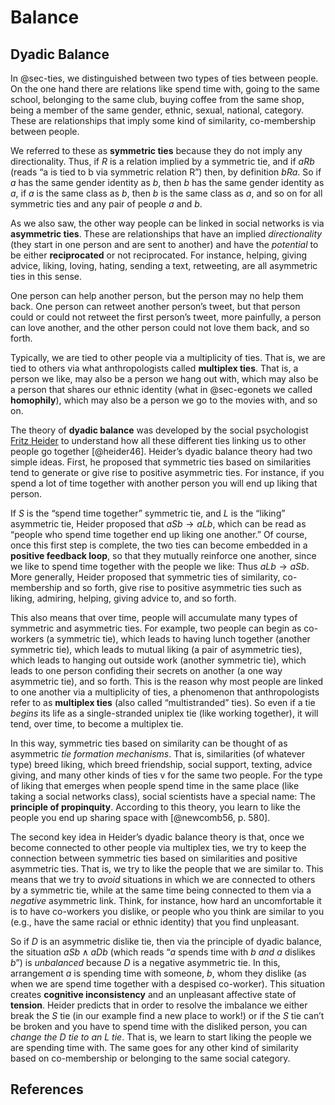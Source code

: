 # Balance {#sec-balance}

## Dyadic Balance

In @sec-ties, we distinguished between two types of ties between people. On the one hand there are relations like spend time with, going to the same school, belonging to the same club, buying coffee from the same shop, being a member of the same gender, ethnic, sexual, national, category. These are relationships that imply some kind of similarity, co-membership between people. 

We referred to these as **symmetric ties** because they do not imply any directionality. Thus, if $R$ is a relation implied by a symmetric tie, and if $aRb$ (reads "a is tied to b via symmetric relation R") then, by definition $bRa$. So if $a$ has the same gender identity as $b$, then $b$ has the same gender identity as $a$, if $a$ is the same class as $b$, then $b$ is the same class as $a$, and so on for all symmetric ties and any pair of people $a$ and $b$. 

As we also saw, the other way people can be linked in social networks is via **asymmetric ties**. These are relationships that have an implied *directionality* (they start in one person and are sent to another) and have the *potential* to be either **reciprocated** or not reciprocated. For instance, helping, giving advice, liking, loving, hating, sending a text, retweeting, are all asymmetric ties in this sense.

One person can help another person, but the person may no help them back. One person can retweet another person's tweet, but that person could or could not retweet the first person's tweet, more painfully, a person can love another, and the other person could not love them back, and so forth. 

Typically, we are tied to other people via a multiplicity of ties. That is, we are tied to others via what anthropologists called **multiplex ties**. That is, a person we like, may also be a person we hang out with, which may also be a person that shares our ethnic identity (what in @sec-egonets we called **homophily**), which may also be a person we go to the movies with, and so on. 

The theory of **dyadic balance** was developed by the social psychologist [Fritz Heider](https://en.wikipedia.org/wiki/Fritz_Heider) to understand how all these different ties linking us to other people go together [@heider46]. Heider's dyadic balance theory had two simple ideas. First, he proposed that symmetric ties based on similarities tend to generate or give rise to positive asymmetric ties. For instance, if you spend a lot of time together with another person you will end up liking that person. 

If $S$ is the "spend time together" symmetric tie, and $L$ is the "liking" asymmetric tie, Heider proposed that $aSb \rightarrow aLb$, which can be read as "people who spend time together end up liking one another." Of course, once this first step is complete, the two ties can become embedded in a **positive feedback loop**, so that they mutually reinforce one another, since we like to spend time together with the people we like: Thus $aLb \rightarrow aSb$. More generally, Heider proposed that symmetric ties of similarity, co-membership and so forth, give rise to positive asymmetric ties such as liking, admiring, helping, giving advice to, and so forth. 

This also means that over time, people will accumulate many types of symmetric and asymmetric ties. For example, two people can begin as co-workers (a symmetric tie), which leads to having lunch together (another symmetric tie), which leads to mutual liking (a pair of asymmetric ties), which leads to hanging out outside work (another symmetric tie), which leads to one person confiding their secrets on another (a one way asymmetric tie), and so forth. This is the reason why most people are linked to one another via a multiplicity of ties, a phenomenon that anthropologists refer to as **multiplex ties** (also called "multistranded" ties). So even if a tie *begins* its life as a single-stranded uniplex tie (like working together), it will tend, over time, to become a multiplex tie. 

In this way, symmetric ties based on similarity can be thought of as asymmetric *tie formation mechanisms*. That is, similarities (of whatever type) breed liking, which breed friendship, social support, texting, advice giving, and many other kinds of ties v for the same two people. For the type of liking that emerges when people spend time in the same place (like taking a social networks class), social scientists have a special name: The **principle of propinquity**. According to this theory, you learn to like the people you end up sharing space with [@newcomb56, p. 580].

The second key idea in Heider's dyadic balance theory is that, once we become connected to other people via multiplex ties, we try to keep the connection between symmetric ties based on similarities and positive asymmetric ties. That is, we try to like the people that we are similar to. This means that we try to *avoid* situations in which we are connected to others by a symmetric tie, while at the same time being connected to them via a *negative* asymmetric link. Think, for instance, how hard an uncomfortable it is to have co-workers you dislike, or people who you think are similar to you (e.g., have the same racial or ethnic identity) that you find unpleasant. 

So if $D$ is an asymmetric dislike tie, then via the principle of dyadic balance, the situation $aSb \land aDb$ (which reads "$a$ spends time with $b$ *and* $a$ dislikes $b$") is *unbalanced* because $D$ is a negative asymmetric tie. In this, arrangement $a$ is spending time with someone, $b$, whom they dislike (as when we are spend time together with a despised co-worker). This situation creates **cognitive inconsistency** and an unpleasant affective state of **tension**. Heider predicts that in order to resolve the imbalance we either break the $S$ tie (in our example find a new place to work!) or if the $S$ tie can't be broken and you have to spend time with the disliked person, you can *change the $D$ tie to an $L$ tie*. That is, we learn to start liking the people we are spending time with. The same goes for any other kind of similarity based on co-membership or belonging to the same social category. 


## References {.unnumbered}